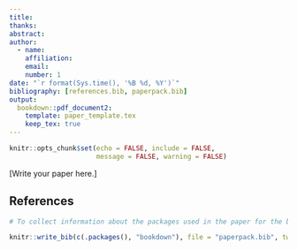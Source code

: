 ```yaml
---
title: 
thanks: 
abstract: 
author:
  - name: 
    affiliation: 
    email: 
    number: 1
date: "`r format(Sys.time(), '%B %d, %Y')`"
bibliography: [references.bib, paperpack.bib]
output: 
  bookdown::pdf_document2:
    template: paper_template.tex
    keep_tex: true
---
```


```r

knitr::opts_chunk$set(echo = FALSE, include = FALSE, 
                      message = FALSE, warning = FALSE)

```

[Write your paper here.]

<!-- Your References section will appear here -->

\newpage

## References

```r

# To collect information about the packages used in the paper for the bibliographies.

knitr::write_bib(c(.packages(), "bookdown"), file = "paperpack.bib", tweak = TRUE)

```

